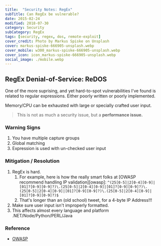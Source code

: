 ---
title:  "Security Notes: RegEx"
subTitle: Can RegEx be vulnerable?
date: 2015-02-24
modified: 2018-07-30
category: Security
subCategory: RegEx
tags: [security, regex, dos, remote-exploit]
cover_credit: Photo by Markus Spiske on Unsplash
cover: markus-spiske-666905-unsplash.webp
cover_mobile: w300_markus-spiske-666905-unsplash.webp
cover_icon: icon_markus-spiske-666905-unsplash.webp
social_image: ./mobile.webp
---

## RegEx Denial-of-Service: ReDOS

One of the more suprising, and yet hard-to-spot vulnerabilities I've found is related to regular expressions.
Either poorly written or poorly implemented.

Memory/CPU can be exhausted with large or specially crafted user input.

> This is not as much a security issue, but a **performance issue.**

### Warning Signs

1. You have multiple capture groups
2. Global matching
3. Expression is used with un-checked user input

### Mitigation / Resolution

1. RegEx is hard.
    1.  For example, here is how the really smart folks at [OWASP recommend handling IP validation][owasp]: `^(25[0-5]|2[0-4][0-9]|[01]?[0-9][0-9]?)\.(25[0-5]|2[0-4][0-9]|[01]?[0-9][0-9]?)\.(25[0-5]|2[0-4][0-9]|[01]?[0-9][0-9]?)\.(25[0-5]|2[0-4][0-9]|[01]?[0-9][0-9]?)$`
    2.  That's longer than an (old school) tweet, for a 4-byte IP Address!!!
2. Make sure user input isn't improperly formatted.
3. This affects almost every language and platform .NET/Node/Python/PERL/Java


### Reference

- [OWASP](https://www.owasp.org/index.php/OWASP_Validation_Regex_Repository)

